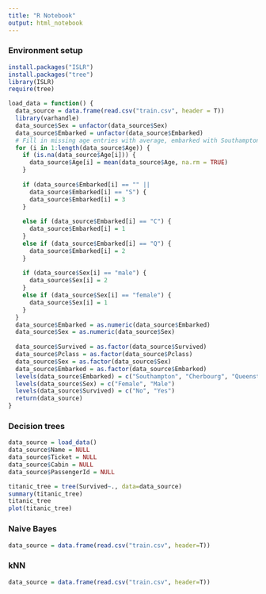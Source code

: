 ```yaml
---
title: "R Notebook"
output: html_notebook
---
```

### Environment setup
```r
install.packages("ISLR")
install.packages("tree")
library(ISLR)
require(tree)

load_data = function() {
  data_source = data.frame(read.csv("train.csv", header = T))
  library(varhandle)
  data_source$Sex = unfactor(data_source$Sex)
  data_source$Embarked = unfactor(data_source$Embarked)
  # Fill in missing age entries with average, embarked with Southampton
  for (i in 1:length(data_source$Age)) {
    if (is.na(data_source$Age[i])) {
      data_source$Age[i] = mean(data_source$Age, na.rm = TRUE)
    }
    
    if (data_source$Embarked[i] == "" ||
      data_source$Embarked[i] == "S") {
      data_source$Embarked[i] = 3
    }
    
    else if (data_source$Embarked[i] == "C") {
      data_source$Embarked[i] = 1
    }
    else if (data_source$Embarked[i] == "Q") {
      data_source$Embarked[i] = 2
    }
    
    if (data_source$Sex[i] == "male") {
      data_source$Sex[i] = 2
    }
    else if (data_source$Sex[i] == "female") {
      data_source$Sex[i] = 1
    }
  }
  data_source$Embarked = as.numeric(data_source$Embarked)
  data_source$Sex = as.numeric(data_source$Sex)
  
  data_source$Survived = as.factor(data_source$Survived)
  data_source$Pclass = as.factor(data_source$Pclass)
  data_source$Sex = as.factor(data_source$Sex)
  data_source$Embarked = as.factor(data_source$Embarked)
  levels(data_source$Embarked) = c("Southampton", "Cherbourg", "Queenstown", "Southampton")
  levels(data_source$Sex) = c("Female", "Male")
  levels(data_source$Survived) = c("No", "Yes")
  return(data_source)
}
```

### Decision trees
```r
data_source = load_data()
data_source$Name = NULL
data_source$Ticket = NULL
data_source$Cabin = NULL
data_source$PassengerId = NULL

titanic_tree = tree(Survived~., data=data_source)
summary(titanic_tree)
titanic_tree
plot(titanic_tree)
```
### Naive Bayes
```r
data_source = data.frame(read.csv("train.csv", header=T))
```

### kNN
```r
data_source = data.frame(read.csv("train.csv", header=T))
```

